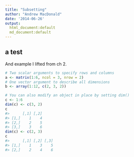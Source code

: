 ```yaml
---
title: "Subsetting"
author: "Andrew MacDonald"
date: '2014-06-26'
output: 
  html_document:default
  md_document:default
---
```


## a test

And example I lifted from ch 2. 

```r
# Two scalar arguments to specify rows and columns
a <- matrix(1:6, ncol = 3, nrow = 2)
# One vector argument to describe all dimensions
b <- array(1:12, c(2, 3, 2))

# You can also modify an object in place by setting dim()
c <- 1:6
dim(c) <- c(3, 2)
c
#>      [,1] [,2]
#> [1,]    1    4
#> [2,]    2    5
#> [3,]    3    6
dim(c) <- c(2, 3)
c
#>      [,1] [,2] [,3]
#> [1,]    1    3    5
#> [2,]    2    4    6
```

